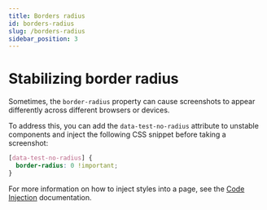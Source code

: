 ```yaml
---
title: Borders radius
id: borders-radius
slug: /borders-radius
sidebar_position: 3
---
```


# Stabilizing border radius

Sometimes, the `border-radius` property can cause screenshots to appear differently across different browsers or devices.

To address this, you can add the `data-test-no-radius` attribute to unstable components and inject the following CSS snippet before taking a screenshot:

```css
[data-test-no-radius] {
  border-radius: 0 !important;
}
```

For more information on how to inject styles into a page, see the [Code Injection](/code-injection#inject-styles-in-a-page) documentation.
